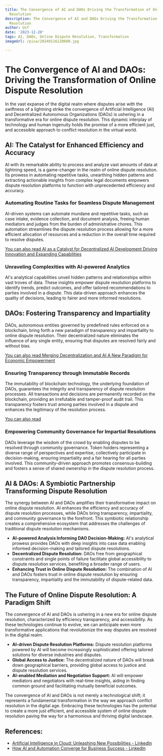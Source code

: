 ```yaml
---
title: The Convergence of AI and DAOs Driving the Transformation of Online Dispute
  Resolution
description: The Convergence of AI and DAOs Driving the Transformation of Online Dispute
  Resolution
author: Usf
date: '2023-12-20'
tags: AI, DAOs, Online Dispute Resolution, Transformation
imageUrl: /pixa/20240116120600.jpg

---
```

# The Convergence of AI and DAOs: Driving the Transformation of Online Dispute Resolution

In the vast  expanse of the digital realm where disputes arise with the swiftness of a  lightning strike the convergence of  Artificial Intelligence (AI) and Decentralized Autonomous Organizations (DAOs) is ushering in  a transformative era for online dispute resolution. This dynamic interplay of technology and human ingenuity holds  the promise of a more efficient just, and  accessible approach to conflict resolution in the virtual world.

## AI: The Catalyst for Enhanced Efficiency and Accuracy

AI with its remarkable ability to process and analyze vast amounts of data at lightning speed, is a game-changer  in  the realm of online dispute resolution. Its prowess in automating repetitive tasks,  unearthing hidden patterns and extracting  actionable insights from complex legal documents empowers dispute resolution platforms to function with unprecedented efficiency and  accuracy.

###  Automating Routine  Tasks for Seamless Dispute Management

AI-driven systems can automate mundane  and repetitive tasks, such as  case intake, evidence collection, and document analysis,  freeing human mediators and judges from the burden of administrative chores. This automation streamlines the dispute resolution process allowing for a more efficient  allocation of resources and a reduction  in the overall time required to resolve disputes.

[You  can also read AI as a Catalyst  for Decentralized AI  Development Driving Innovation and Expanding Capabilities](AI%20as%20a%20Catalyst%20for%20Decentralized%20AI%20Development%20Driving%20Innovation%20and%20Expanding%20Capabilities)


### Unraveling Complexities with AI-powered Analytics

AI's analytical capabilities unveil  hidden patterns and relationships within vast troves of data. These insights empower dispute resolution  platforms to  identify trends, predict outcomes, and offer tailored recommendations to parties involved  in a dispute. This data-driven  approach  enhances  the quality of decisions, leading to fairer and more informed resolutions.

## DAOs: Fostering Transparency and Impartiality

DAOs, autonomous entities governed by predefined rules enforced on a blockchain, bring  forth a new paradigm  of transparency and impartiality to online dispute resolution. Their decentralized nature eliminates the influence of  any  single entity, ensuring that disputes  are resolved  fairly and without bias.

[You can also  read Merging Decentralization and AI A New Paradigm for Economic Empowerment](Merging%20Decentralization%20and%20AI%20A%20New%20Paradigm%20for%20Economic%20Empowerment)


### Ensuring Transparency through Immutable  Records

The immutability of blockchain technology, the underlying foundation of DAOs,  guarantees the integrity and transparency of dispute resolution processes. All transactions and decisions are permanently recorded on the blockchain, providing an irrefutable and tamper-proof audit trail. This transparency fosters trust among parties involved in a dispute and  enhances the legitimacy of  the resolution process.

[You can also read ]()


### Empowering Community Governance for Impartial Resolutions

DAOs leverage the wisdom of the crowd  by enabling disputes to be  resolved  through community governance. Token holders representing a diverse range of perspectives  and expertise, collectively participate in decision-making, ensuring impartiality and  a  fair hearing for all parties involved. This community-driven approach promotes  consensus-building and fosters a sense of shared ownership in the dispute resolution  process.

## AI & DAOs:  A Symbiotic Partnership Transforming Dispute  Resolution

The synergy between AI  and DAOs amplifies their transformative impact  on online dispute resolution. AI enhances the efficiency and accuracy of dispute resolution processes, while DAOs bring  transparency, impartiality, and community governance  to the forefront. This symbiotic  relationship creates a comprehensive ecosystem that addresses the challenges of traditional dispute resolution mechanisms.

- **AI-powered Analysis Informing DAO Decision-Making:** AI's analytical prowess provides DAOs with deep insights into case data enabling informed decision-making and tailored dispute resolutions.
- **Decentralized Dispute Resolution:** DAOs free from geographical constraints and single points of failure  facilitate global  accessibility to dispute  resolution services, benefiting a broader range of users.
- **Enhancing Trust in  Online Dispute Resolution:** The combination of AI and DAOs fosters trust in online dispute resolution by ensuring  transparency, impartiality and the immutability of dispute-related data.

## The Future of Online  Dispute Resolution: A Paradigm Shift

The convergence of AI and DAOs is ushering in a new era for online dispute resolution, characterized by efficiency transparency, and  accessibility. As  these technologies continue to evolve,  we can anticipate even more transformative  applications that revolutionize the way disputes are resolved in the digital realm.

- **AI-driven Dispute Resolution Platforms:** Dispute resolution platforms  powered by  AI will become increasingly sophisticated offering tailored solutions  for diverse industries and disputes.
- **Global Access to Justice:** The decentralized  nature of DAOs will break down geographical barriers, providing global access to justice and dispute resolution services.
- **AI-enabled Mediation and Negotiation Support:**  AI will empower mediators and negotiators with real-time insights, aiding in finding common ground and  facilitating mutually  beneficial outcomes.

The convergence of AI and DAOs is not merely a technological shift; it represents a fundamental transformation in the  way we  approach conflict resolution in the digital age. Embracing these technologies has the potential to create  a more just efficient, and accessible system  of online  dispute resolution paving the way for a harmonious and thriving digital landscape.

## References:
- [Artificial Intelligence in Cloud: Unleashing New Possibilities - LinkedIn](https://www.linkedin.com/pulse/artificial-intelligence-cloud-unleashing-new-possibilities)
- [How AI and Automation Converge for Business Success - LinkedIn](https://www.linkedin.com/pulse/how-ai-automation-converge-business-success-chris-colwell)
